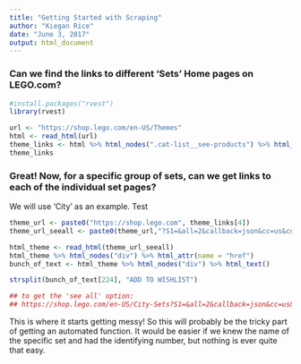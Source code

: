```yaml
---
title: "Getting Started with Scraping"
author: "Kiegan Rice"
date: "June 3, 2017"
output: html_document
---
```


### Can we find the links to different 'Sets' Home pages on LEGO.com?  



```r
#install.packages("rvest")
library(rvest)

url <- "https://shop.lego.com/en-US/Themes"
html <- read_html(url)
theme_links <- html %>% html_nodes(".cat-list__see-products") %>% html_attr(name="href")
theme_links
```

### Great! Now, for a specific group of sets, can we get links to each of the individual set pages?  

We will use 'City' as an example. Test 
```r
theme_url <- paste0("https://shop.lego.com", theme_links[4])
theme_url_seeall <- paste0(theme_url,"?S1=&all=2&callback=json&cc=us&count=18&do=json-db&i=1&jsonp=jsonCallback&lang=en&pt=shop&q=*&q1=E2034D52-000A-43AB-A026-06F14E7A23C1&q2=setTypesFacetCategory&rank=rankUS&showRetired=false&sort=sort_flags&sp_q_exact_9=us&x1=theme_id&x2=productType_id")

html_theme <- read_html(theme_url_seeall)
html_theme %>% html_nodes("div") %>% html_attr(name = "href")
bunch_of_text <- html_theme %>% html_nodes("div") %>% html_text()

strsplit(bunch_of_text[224], "ADD TO WISHLIST")

## to get the 'see all' option: 
## https://shop.lego.com/en-US/City-Sets?S1=&all=2&callback=json&cc=us&count=18&do=json-db&i=1&jsonp=jsonCallback&lang=en&pt=shop&q=*&q1=E2034D52-000A-43AB-A026-06F14E7A23C1&q2=setTypesFacetCategory&rank=rankUS&showRetired=false&sort=sort_flags&sp_q_exact_9=us&x1=theme_id&x2=productType_id
```

This is where it starts getting messy! So this will probably be the tricky part of getting an automated function. It would be easier if we knew the name of the specific set and had the identifying number, but nothing is ever quite that easy.  
